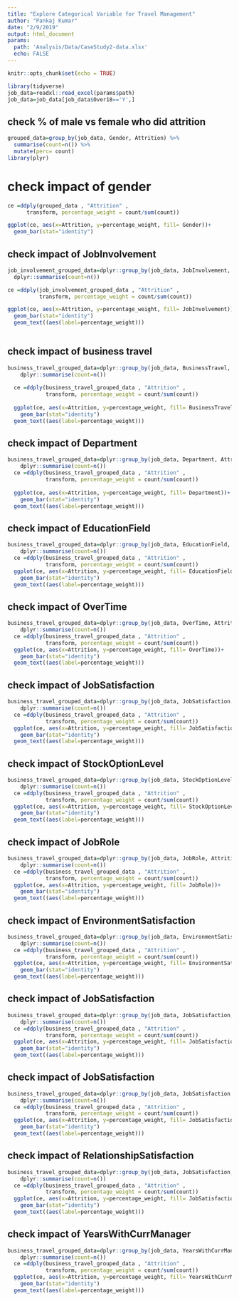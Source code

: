 ```yaml
---
title: "Explore Categorical Variable for Travel Management"
author: "Pankaj Kumar"
date: "2/9/2019"
output: html_document
params: 
  path: 'Analysis/Data/CaseStudy2-data.xlsx'
  echo: FALSE
---
```




```r
knitr::opts_chunk$set(echo = TRUE)
```


```r

library(tidyverse)
job_data=readxl::read_excel(params$path)
job_data=job_data[job_data$Over18=='Y',]

```


## check % of male vs female who did attrition

```r

grouped_data=group_by(job_data, Gender, Attrition) %>%
  summarise(count=n()) %>%
  mutate(perc= count)
library(plyr)

```


# check impact of gender 

```r

ce =ddply(grouped_data , "Attrition" , 
      transform, percentage_weight = count/sum(count))

ggplot(ce, aes(x=Attrition, y=percentage_weight, fill= Gender))+
  geom_bar(stat="identity")

```

## check impact of JobInvolvement 
```r

job_involvement_grouped_data=dplyr::group_by(job_data, JobInvolvement, Attrition) %>%
  dplyr::summarise(count=n())  

ce =ddply(job_involvement_grouped_data , "Attrition" , 
          transform, percentage_weight = count/sum(count))

ggplot(ce, aes(x=Attrition, y=percentage_weight, fill= JobInvolvement))+
  geom_bar(stat="identity")
  geom_text((aes(label=percentage_weight)))
  
```

## check impact of business travel 

```r
  

business_travel_grouped_data=dplyr::group_by(job_data, BusinessTravel, Attrition) %>%
    dplyr::summarise(count=n())  
  
  ce =ddply(business_travel_grouped_data , "Attrition" , 
            transform, percentage_weight = count/sum(count))
  
  ggplot(ce, aes(x=Attrition, y=percentage_weight, fill= BusinessTravel))+
    geom_bar(stat="identity")
  geom_text((aes(label=percentage_weight)))
```


## check impact of Department

```r
business_travel_grouped_data=dplyr::group_by(job_data, Department, Attrition) %>%
    dplyr::summarise(count=n())  
  ce =ddply(business_travel_grouped_data , "Attrition" , 
            transform, percentage_weight = count/sum(count))
  
  ggplot(ce, aes(x=Attrition, y=percentage_weight, fill= Department))+
    geom_bar(stat="identity")
  geom_text((aes(label=percentage_weight)))
```


## check impact of EducationField

```r
business_travel_grouped_data=dplyr::group_by(job_data, EducationField, Attrition) %>%
    dplyr::summarise(count=n())  
  ce =ddply(business_travel_grouped_data , "Attrition" , 
            transform, percentage_weight = count/sum(count))
  ggplot(ce, aes(x=Attrition, y=percentage_weight, fill= EducationField))+
    geom_bar(stat="identity")
  geom_text((aes(label=percentage_weight)))
```

## check impact of OverTime

```r
business_travel_grouped_data=dplyr::group_by(job_data, OverTime, Attrition) %>%
    dplyr::summarise(count=n())  
  ce =ddply(business_travel_grouped_data , "Attrition" , 
            transform, percentage_weight = count/sum(count))
  ggplot(ce, aes(x=Attrition, y=percentage_weight, fill= OverTime))+
    geom_bar(stat="identity")
  geom_text((aes(label=percentage_weight)))
```

## check impact of JobSatisfaction

```r
business_travel_grouped_data=dplyr::group_by(job_data, JobSatisfaction, Attrition) %>%
    dplyr::summarise(count=n())  
  ce =ddply(business_travel_grouped_data , "Attrition" , 
            transform, percentage_weight = count/sum(count))
  ggplot(ce, aes(x=Attrition, y=percentage_weight, fill= JobSatisfaction))+
    geom_bar(stat="identity")
  geom_text((aes(label=percentage_weight)))
```

## check impact of StockOptionLevel

```r
business_travel_grouped_data=dplyr::group_by(job_data, StockOptionLevel, Attrition) %>%
    dplyr::summarise(count=n())  
  ce =ddply(business_travel_grouped_data , "Attrition" , 
            transform, percentage_weight = count/sum(count))
  ggplot(ce, aes(x=Attrition, y=percentage_weight, fill= StockOptionLevel))+
    geom_bar(stat="identity")
  geom_text((aes(label=percentage_weight)))
```

## check impact of JobRole

```r
business_travel_grouped_data=dplyr::group_by(job_data, JobRole, Attrition) %>%
    dplyr::summarise(count=n())  
  ce =ddply(business_travel_grouped_data , "Attrition" , 
            transform, percentage_weight = count/sum(count))
  ggplot(ce, aes(x=Attrition, y=percentage_weight, fill= JobRole))+
    geom_bar(stat="identity")
  geom_text((aes(label=percentage_weight)))
```

## check impact of EnvironmentSatisfaction

```r
business_travel_grouped_data=dplyr::group_by(job_data, EnvironmentSatisfaction, Attrition) %>%
    dplyr::summarise(count=n())  
  ce =ddply(business_travel_grouped_data , "Attrition" , 
            transform, percentage_weight = count/sum(count))
  ggplot(ce, aes(x=Attrition, y=percentage_weight, fill= EnvironmentSatisfaction))+
    geom_bar(stat="identity")
  geom_text((aes(label=percentage_weight)))
```

## check impact of JobSatisfaction

```r
business_travel_grouped_data=dplyr::group_by(job_data, JobSatisfaction, Attrition) %>%
    dplyr::summarise(count=n())  
  ce =ddply(business_travel_grouped_data , "Attrition" , 
            transform, percentage_weight = count/sum(count))
  ggplot(ce, aes(x=Attrition, y=percentage_weight, fill= JobSatisfaction))+
    geom_bar(stat="identity")
  geom_text((aes(label=percentage_weight)))
```

## check impact of JobSatisfaction
```r
business_travel_grouped_data=dplyr::group_by(job_data, JobSatisfaction, Attrition) %>%
    dplyr::summarise(count=n())  
  ce =ddply(business_travel_grouped_data , "Attrition" , 
            transform, percentage_weight = count/sum(count))
  ggplot(ce, aes(x=Attrition, y=percentage_weight, fill= JobSatisfaction))+
    geom_bar(stat="identity")
  geom_text((aes(label=percentage_weight)))
```

## check impact of RelationshipSatisfaction
```r
business_travel_grouped_data=dplyr::group_by(job_data, JobSatisfaction, Attrition) %>%
    dplyr::summarise(count=n())  
  ce =ddply(business_travel_grouped_data , "Attrition" , 
            transform, percentage_weight = count/sum(count))
  ggplot(ce, aes(x=Attrition, y=percentage_weight, fill= JobSatisfaction))+
    geom_bar(stat="identity")
  geom_text((aes(label=percentage_weight)))
```

## check impact of YearsWithCurrManager
```r
business_travel_grouped_data=dplyr::group_by(job_data, YearsWithCurrManager, Attrition) %>%
    dplyr::summarise(count=n())  
  ce =ddply(business_travel_grouped_data , "Attrition" , 
            transform, percentage_weight = count/sum(count))
  ggplot(ce, aes(x=Attrition, y=percentage_weight, fill= YearsWithCurrManager))+
    geom_bar(stat="identity")
  geom_text((aes(label=percentage_weight)))
```


